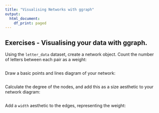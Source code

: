 ```yaml
---
title: "Visualising Networks with ggraph"
output:
  html_document:
    df_print: paged
---
```


## Exercises - Visualising your data with ggraph.

Using the `letter_data` dataset, create a network object. Count the number of letters between each pair as a weight:

```r

```


Draw a basic points and lines diagram of your network:

```r

```

Calculate the degree of the nodes, and add this as a size aesthetic to your network diagram:

```r

```


Add a `width` aesthetic to the edges, representing the weight:

```r

```




